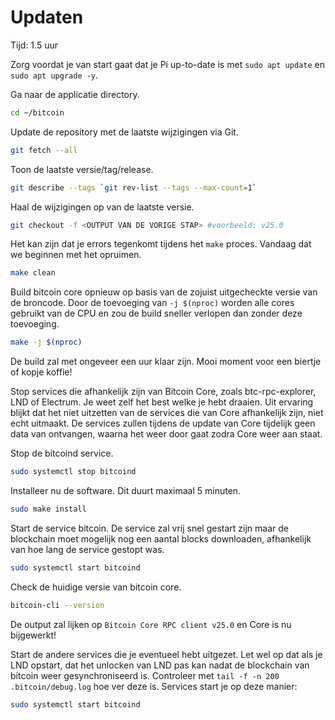 
# Updaten

<Callout emoji="&#x2139;">
	Tijd: 1.5 uur
</Callout>

Zorg voordat je van start gaat dat je Pi up-to-date is met `sudo apt update` en `sudo apt upgrade -y`.

Ga naar de applicatie directory.

```bash
cd ~/bitcoin
```

Update de repository met de laatste wijzigingen via Git.

```bash
git fetch --all
```

Toon de laatste versie/tag/release.

```bash
git describe --tags `git rev-list --tags --max-count=1`
```

Haal de wijzigingen op van de laatste versie.

```bash
git checkout -f <OUTPUT VAN DE VORIGE STAP> #voorbeeld: v25.0
```

Het kan zijn dat je errors tegenkomt tijdens het `make` proces. Vandaag dat we beginnen met het opruimen.

```bash
make clean
```

Build bitcoin core opnieuw op basis van de zojuist uitgecheckte versie van de broncode. Door de toevoeging van `-j $(nproc)` worden alle cores gebruikt van de CPU en zou de build sneller verlopen dan zonder deze toevoeging.

```bash
make -j $(nproc)
```

De build zal met ongeveer een uur klaar zijn. Mooi moment voor een biertje of kopje koffie!

Stop services die afhankelijk zijn van Bitcoin Core, zoals btc-rpc-explorer, LND of Electrum. Je weet zelf het best welke je hebt draaien. Uit ervaring blijkt dat het niet uitzetten van de services die van Core afhankelijk zijn, niet echt uitmaakt. De services zullen tijdens de update van Core tijdelijk geen data van ontvangen, waarna het weer door gaat zodra Core weer aan staat.

Stop de bitcoind service.

```bash
sudo systemctl stop bitcoind
```

Installeer nu de software. Dit duurt maximaal 5 minuten.

```bash
sudo make install
```

Start de service bitcoin. De service zal vrij snel gestart zijn maar de blockchain moet mogelijk nog een aantal blocks downloaden, afhankelijk van hoe lang de service gestopt was.

```bash
sudo systemctl start bitcoind
```

Check de huidige versie van bitcoin core.

```bash
bitcoin-cli --version
```

De output zal lijken op `Bitcoin Core RPC client v25.0` en Core is nu bijgewerkt!

Start de andere services die je eventueel hebt uitgezet. Let wel op dat als je LND opstart, dat het unlocken van LND pas kan nadat de blockchain van bitcoin weer gesynchroniseerd is. Controleer met `tail -f -n 200 .bitcoin/debug.log` hoe ver deze is. Services start je op deze manier:

```bash
sudo systemctl start bitcoind
```
